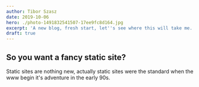 ```yaml
---
author: Tibor Szasz
date: 2019-10-06
hero: ./photo-1491832541507-17ee9fc8d164.jpg
excerpt: 'A new blog, fresh start, let''s see where this will take me.'
draft: true
---
```


## So you want a fancy static site?

Static sites are nothing new, actually static sites were the standard when the www begin it's adventure in the early 90s.
